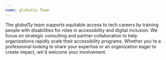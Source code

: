 ```yaml
---
name: globa11y Team
---
```


The _globa11y_ team supports equitable access to tech careers by training people with disabilities for roles in accessibility and digital inclusion. We focus on strategic consulting and partner collaboration to help organizations rapidly scale their accessibility programs. Whether you're a professional looking to share your expertise or an organization eager to create impact, we'd welcome your involvement.

